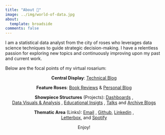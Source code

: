 ```yaml
---
title: "About 🌹"
image: ../img/world-of-data.jpg
about:
  template: broadside
comments: false
---
```


I am a statistical data analyst from the city of roses who leverages data science techniques to guide strategic decision-making. I have a relentless passion for exploring new topics and continuously improving upon my past and current work.

Below are the focal points of my virtual rosarium:

<center>

**Central Display**: [Technical Blog](https://www.rbolt.me/blog/technical-blog/blog)

**Feature Roses**: [Book Reviews](https://www.rbolt.me/blog/book-reviews/blog) & [Personal Blog](https://www.rbolt.me/blog/personal-blog/blog)

**Showpiece Structures** (Projects): [Dashboards](https://www.rbolt.me/projects/dashboards) , <br>[Data Visuals & Analysis](https://www.rbolt.me/projects/data-visuals-and-analysis) , [Educational Insigts](https://www.rbolt.me/projects/educational-insights) , [Talks](https://www.rbolt.me/projects/talks) and [Archive Blogs](https://www.rbolt.me/projects/technical-blogs)

**Thematic Area** (Links): [Email](randibolt93@gmail.com) , [Github](https://www.rbolt.me/links/github), [Linkedin](https://www.rbolt.me/links/linkedin) , <br>[Letterbox](https://www.rbolt.me/links/letterboxd), and [Spotify](https://www.rbolt.me/links/spotify)

Enjoy!

</center>